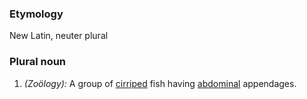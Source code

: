 ===Etymology===
New Latin, neuter plural
===Plural noun===
#''(Zoölogy):'' A group of [[cirriped]] fish having [[abdominal]] appendages.